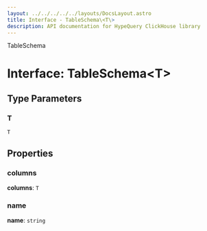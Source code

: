 ```yaml
---
layout: ../../../../../layouts/DocsLayout.astro
title: Interface - TableSchema\<T\>
description: API documentation for HypeQuery ClickHouse library
---
```


TableSchema

# Interface: TableSchema\<T\>

## Type Parameters

### T

`T`

## Properties

### columns

**columns**: `T`

### name

**name**: `string`

